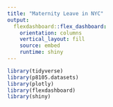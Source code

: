 ```yaml
---
title: "Maternity Leave in NYC"
output: 
  flexdashboard::flex_dashboard:
    orientation: columns
    vertical_layout: fill
    source: embed
    runtime: shiny
---
```


```r
library(tidyverse)
library(p8105.datasets)
library(plotly)
library(flexdashboard)
library(shiny)
```

```r

```

